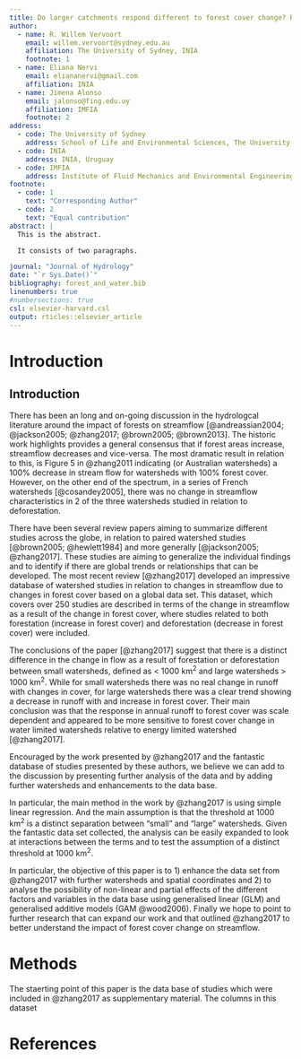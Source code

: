 ```yaml
---
title: Do larger catchments respond different to forest cover change? Re-analysing a global data set.
author:
  - name: R. Willem Vervoort
    email: willem.vervoort@sydney.edu.au
    affiliation: The University of Sydney, INIA
    footnote: 1
  - name: Eliana Nervi
    email: eliananervi@gmail.com
    affiliation: INIA
  - name: Jimena Alonso
    email: jalonso@fing.edu.uy
    affiliation: IMFIA
    footnote: 2
address:
  - code: The University of Sydney
    address: School of Life and Environmental Sciences, The University of Sydney, Sydney, NSW 2006, Australia
  - code: INIA
    address: INIA, Uruguay
  - code: IMFIA
    address: Institute of Fluid Mechanics and Environmental Engineering, School of Engineering, Universidad de la República, 11200 Montevideo, Departamento de Montevideo, Uruguay
footnote:
  - code: 1
    text: "Corresponding Author"
  - code: 2
    text: "Equal contribution"
abstract: |
  This is the abstract.

  It consists of two paragraphs.

journal: "Journal of Hydrology"
date: "`r Sys.Date()`"
bibliography: forest_and_water.bib
linenumbers: true
#numbersections: true
csl: elsevier-harvard.csl
output: rticles::elsevier_article
---
```


Introduction
==========================

## Introduction

There has been an long and on-going discussion in the hydrologcal literature around the impact of forests on streamflow [@andreassian2004; @jackson2005; @zhang2017; @brown2005; @brown2013]. The historic work highlights provides a general consensus that if forest areas increase, streamflow decreases and vice-versa. The most dramatic result in relation to this, is Figure 5 in @zhang2011 indicating (or Australian watersheds) a 100% decrease in stream flow for watersheds with 100% forest cover. However, on the other end of the spectrum, in a series of French watersheds [@cosandey2005], there was no change in streamflow characteristics in 2 of the three watersheds studied in relation to deforestation.

There have been several review papers aiming to summarize different studies across the globe, in relation to paired watershed studies [@brown2005; @hewlett1984] and more generally [@jackson2005; @zhang2017]. These studies are aiming to generalize the individual findings and to identify if there are global trends or relationships that can be developed. The most recent review [@zhang2017] developed an impressive database of watershed studies in relation to changes in streamflow due to changes in forest cover based on a global data set. This dataset, which covers over 250 studies are described in terms of the change in streamflow as a result of the change in forest cover, where studies related to both forestation (increase in forest cover) and deforestation (decrease in forest cover) were included.

The conclusions of the paper [@zhang2017] suggest that there is a distinct difference in the change in flow as a result of forestation or deforestation between small watersheds, defined as < 1000 km^2^ and large watersheds > 1000 km^2^. While for small watersheds there was no real change in runoff with changes in cover, for large watersheds there was a clear trend showing a decrease in runoff with and increase in forest cover. Their main conclusion was that the response in annual runoff to forest cover was scale dependent and appeared to be more sensitive to forest cover change in water limited watersheds relative to energy limited watershed [@zhang2017].

Encouraged by the work presented by @zhang2017 and the fantastic database of studies presented by these authors, we believe we can add to the discussion by presenting further analysis of the data and by adding further watersheds and enhancements to the data base. 

In particular, the main method in the work by @zhang2017 is using simple linear regression. And the main assumption is that the threshold at 1000 km^2^ is a distinct separation between "small" and "large" watersheds. Given the fantastic data set collected, the analysis can be easily expanded to look at interactions between the terms and to test the assumption of a distinct threshold at 1000 km^2^.

In particular, the objective of this paper is to 1) enhance the data set from @zhang2017 with further watersheds and spatial coordinates and 2) to analyse the possibility of non-linear and partial effects of the different factors and variables in the data base using generalised linear (GLM) and generalised additive models (GAM @wood2006). Finally we hope to point to further research that can expand our work and that outlined @zhang2017 to better understand the impact of forest cover change on streamflow.

Methods
==========

The staerting point of this paper is the data base of studies which were included in @zhang2017 as supplementary material. The columns in this dataset 




References {#references .unnumbered}
==========
